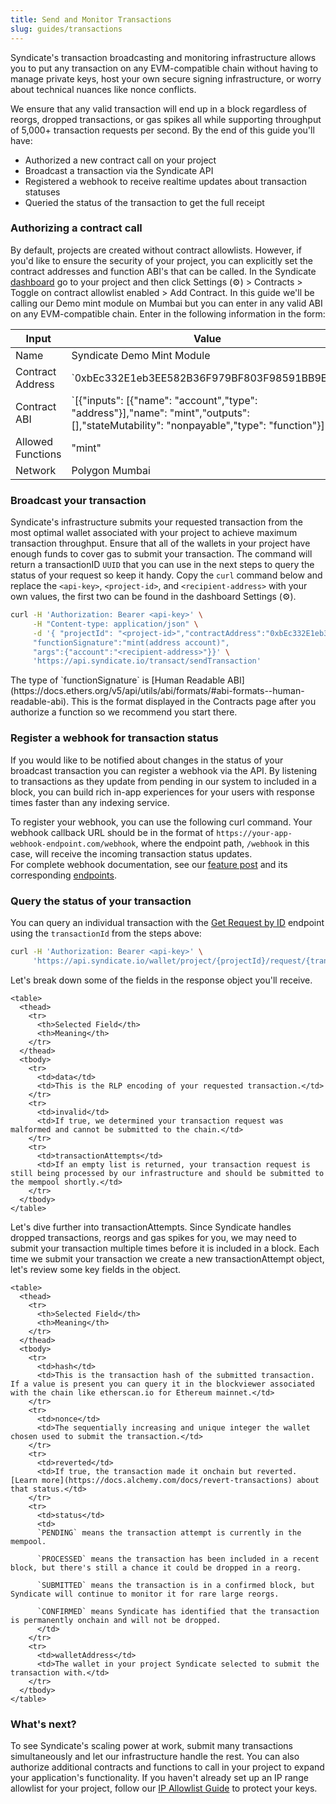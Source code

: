 ```yaml
---
title: Send and Monitor Transactions
slug: guides/transactions
---
```



Syndicate's transaction broadcasting and monitoring infrastructure allows you to put any transaction on any EVM-compatible chain without having to manage private keys, host your own secure signing infrastructure, or worry about technical nuances like nonce conflicts.

We ensure that any valid transaction will end up in a block regardless of reorgs, dropped transactions, or gas spikes all while supporting throughput of 5,000+ transaction requests per second. By the end of this guide you'll have:

- Authorized a new contract call on your project
- Broadcast a transaction via the Syndicate API
- Registered a webhook to receive realtime updates about transaction statuses
- Queried the status of the transaction to get the full receipt

### Authorizing a contract call

By default, projects are created without contract allowlists. However, if you'd like to ensure the security of your project, you can explicitly set the contract addresses and function ABI's that can be called. In the Syndicate [dashboard](https://dashboard.syndicate.io/) go to your project and then click Settings (⚙️) > Contracts > Toggle on contract allowlist enabled > Add Contract. In this guide we'll be calling our Demo mint module on Mumbai but you can enter in any valid ABI on any EVM-compatible chain. Enter in the following information in the form:

<table>
  <thead>
    <tr>
      <th>Input</th>
      <th>Value</th>
    </tr>
  </thead>
  <tbody>
    <tr>
      <td>Name</td>
      <td>Syndicate Demo Mint Module</td>
    </tr>
    <tr>
      <td>Contract Address</td>
      <td>`0xbEc332E1eb3EE582B36F979BF803F98591BB9E24`</td>
    </tr>
    <tr>
      <td>Contract ABI</td>
      <td>`[{"inputs": [{"name": "account","type": "address"}],"name": "mint","outputs": [],"stateMutability": "nonpayable","type": "function"}]`</td>
    </tr>
    <tr>
      <td>Allowed Functions</td>
      <td>"mint"</td>
    </tr>
    <tr>
      <td>Network</td>
      <td>Polygon Mumbai</td>
    </tr>
  </tbody>
</table>

### Broadcast your transaction

Syndicate's infrastructure submits your requested transaction from the most optimal wallet associated with your project to achieve maximum transaction throughput. Ensure that all of the wallets in your project have enough funds to cover gas to submit your transaction. The command will return a transactionID `UUID` that you can use in the next steps to query the status of your request so keep it handy. Copy the `curl` command below and replace the `<api-key>`, `<project-id>`, and `<recipient-address>` with your own values, the first two can be found in the dashboard Settings (⚙️).

```bash
curl -H 'Authorization: Bearer <api-key>' \
     -H "Content-type: application/json" \
     -d '{ "projectId": "<project-id>","contractAddress":"0xbEc332E1eb3EE582B36F979BF803F98591BB9E24","chainId":80001,
     "functionSignature":"mint(address account)",
     "args":{"account":"<recipient-address>"}}' \
     'https://api.syndicate.io/transact/sendTransaction'
```

<Note>
  The type of `functionSignature` is [Human Readable
  ABI](https://docs.ethers.org/v5/api/utils/abi/formats/#abi-formats--human-readable-abi).
  This is the format displayed in the Contracts page after you authorize a
  function so we recommend you start there.
</Note>

### Register a webhook for transaction status

If you would like to be notified about changes in the status of your broadcast transaction you can register a webhook via the API. By listening to transactions as they update from pending in our system to included in a block, you can build rich in-app experiences for your users with response times faster than any indexing service.

To register your webhook, you can use the following curl command. Your webhook callback URL should be in the format of `https://your-app-webhook-endpoint.com/webhook`, where the endpoint path, `/webhook` in this case, will receive the incoming transaction status updates.  
For complete webhook documentation, see our [feature post](../infrastructure/webhooks.mdx) and its corresponding [endpoints](../open-api/webhook/post-create-callback.mdx).

### Query the status of your transaction

You can query an individual transaction with the [Get Request by ID](../open-api/transactions/get-request.mdx) endpoint using the `transactionId` from the steps above:

```bash
curl -H 'Authorization: Bearer <api-key>' \
     'https://api.syndicate.io/wallet/project/{projectId}/request/{transactionId}'
```

Let's break down some of the fields in the response object you'll receive.

    <table>
      <thead>
        <tr>
          <th>Selected Field</th>
          <th>Meaning</th>
        </tr>
      </thead>
      <tbody>
        <tr>
          <td>data</td>
          <td>This is the RLP encoding of your requested transaction.</td>
        </tr>
        <tr>
          <td>invalid</td>
          <td>If true, we determined your transaction request was malformed and cannot be submitted to the chain.</td>
        </tr>
        <tr>
          <td>transactionAttempts</td>
          <td>If an empty list is returned, your transaction request is still being processed by our infrastructure and should be submitted to the mempool shortly.</td>
        </tr>
      </tbody>
    </table>

Let's dive further into transactionAttempts. Since Syndicate handles dropped transactions, reorgs and gas spikes for you, we may need to submit your transaction multiple times before it is included in a block. Each time we submit your transaction we create a new transactionAttempt object, let's review some key fields in the object.

    <table>
      <thead>
        <tr>
          <th>Selected Field</th>
          <th>Meaning</th>
        </tr>
      </thead>
      <tbody>
        <tr>
          <td>hash</td>
          <td>This is the transaction hash of the submitted transaction. If a value is present you can query it in the blockviewer associated with the chain like etherscan.io for Ethereum mainnet.</td>
        </tr>
        <tr>
          <td>nonce</td>
          <td>The sequentially increasing and unique integer the wallet chosen used to submit the transaction.</td>
        </tr>
        <tr>
          <td>reverted</td>
          <td>If true, the transaction made it onchain but reverted. [Learn more](https://docs.alchemy.com/docs/revert-transactions) about that status.</td>
        </tr>
        <tr>
          <td>status</td>
          <td>
          `PENDING` means the transaction attempt is currently in the mempool.

          `PROCESSED` means the transaction has been included in a recent block, but there's still a chance it could be dropped in a reorg.

          `SUBMITTED` means the transaction is in a confirmed block, but Syndicate will continue to monitor it for rare large reorgs.

          `CONFIRMED` means Syndicate has identified that the transaction is permanently onchain and will not be dropped.
          </td>
        </tr>
        <tr>
          <td>walletAddress</td>
          <td>The wallet in your project Syndicate selected to submit the transaction with.</td>
        </tr>
      </tbody>
    </table>

### What's next?

To see Syndicate's scaling power at work, submit many transactions simultaneously and let our infrastructure handle the rest. You can also authorize additional contracts and functions to call in your project to expand your application's functionality. If you haven't already set up an IP range allowlist for your project, follow our [IP Allowlist Guide](ip-range.mdx) to protect your keys.
